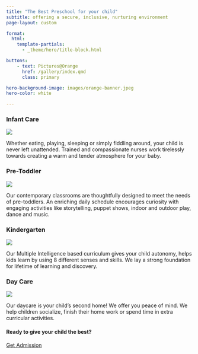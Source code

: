 ```yaml
---
title: "The Best Preschool for your child"
subtitle: offering a secure, inclusive, nurturing environment
page-layout: custom

format:
  html:
    template-partials:
      - _theme/hero/title-block.html

buttons:
    - text: Pictures@Orange
      href: /gallery/index.qmd
      class: primary

hero-background-image: images/orange-banner.jpeg
hero-color: white

---
```


::: {.container}

::: {.grid}

::: {.g-col-12 .g-col-md-3}
### Infant Care
![](images/orange-infant-room.jpg)

Whether eating, playing, sleeping or simply fiddling around, your child is never left unattended. Trained and compassionate nurses work tirelessly towards creating a warm and tender atmosphere for your baby.
:::

::: {.g-col-12 .g-col-md-3}
### Pre-Toddler
![](images/orange-pre-toddler.jpg)

Our contemporary classrooms are thoughtfully designed to meet the needs of pre-toddlers. An enriching daily schedule encourages curiosity with engaging activities like storytelling, puppet shows, indoor and outdoor play, dance and music.
:::

::: {.g-col-12 .g-col-md-3}
### Kindergarten
![](images/orange-kinder-garden.jpg)

Our Multiple Intelligence based curriculum gives your child autonomy, helps kids learn by using 8 different senses and skills. We lay a strong foundation for lifetime of learning and discovery.
:::

::: {.g-col-12 .g-col-md-3}
### Day Care
![](images/orange-day-care.jpeg)

Our daycare is your child's second home! We offer you peace of mind. We help children socialize, finish their home work or spend time in extra curricular activities.
:::

:::


::: {.page-cta}

#### Ready to give your child the best?

<a href="admissions/index.qmd" class="btn btn-primary">Get Admission</a>

:::
:::